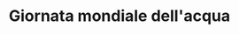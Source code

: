 ---
title: "Giornata mondiale dell'acqua"
description: "Riconosce il valore dell'acqua come risorsa vitale e richiama la necessità di gestirla in modo sostenibile.
In quest'ottica, la società Acea svolge un ruolo cruciale nei Monti Lepini nella gestione idrica, garantendo approvvigionamento e tutela delle fonti locali. La giornata può essere occasione per promuovere comportamenti responsabili e progetti di risparmio idrico.
"
---